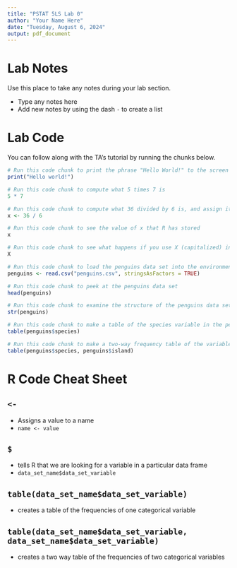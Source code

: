 ```yaml
---
title: "PSTAT 5LS Lab 0" 
author: "Your Name Here"
date: "Tuesday, August 6, 2024"
output: pdf_document
---
```


# Lab Notes

Use this place to take any notes during your lab section.

- Type any notes here
- Add new notes by using the dash `-` to create a list

# Lab Code

You can follow along with the TA's tutorial by running the chunks below. 

```r
# Run this code chunk to print the phrase "Hello World!" to the screen
print("Hello world!")
```

```r
# Run this code chunk to compute what 5 times 7 is
5 * 7
```

```r
# Run this code chunk to compute what 36 divided by 6 is, and assign it to x
x <- 36 / 6
```

```r
# Run this code chunk to see the value of x that R has stored
x
```

```r
# Run this code chunk to see what happens if you use X (capitalized) instead
X
```

```r
# Run this code chunk to load the penguins data set into the environment
penguins <- read.csv("penguins.csv", stringsAsFactors = TRUE)
```

```r
# Run this code chunk to peek at the penguins data set
head(penguins)
```

```r
# Run this code chunk to examine the structure of the penguins data set
str(penguins)
```

```r
# Run this code chunk to make a table of the species variable in the penguins data
table(penguins$species)
```

```r
# Run this code chunk to make a two-way frequency table of the variables species and island in the penguins data
table(penguins$species, penguins$island)
```

# R Code Cheat Sheet

## `<-`
- Assigns a value to a name
- `name <- value`

## `$`
- tells R that we are looking for a variable in a particular data frame
- `data_set_name$data_set_variable`

## `table(data_set_name$data_set_variable)`
- creates a table of the frequencies of one categorical variable

## `table(data_set_name$data_set_variable, data_set_name$data_set_variable)`
- creates a two way table of the frequencies of two categorical variables


